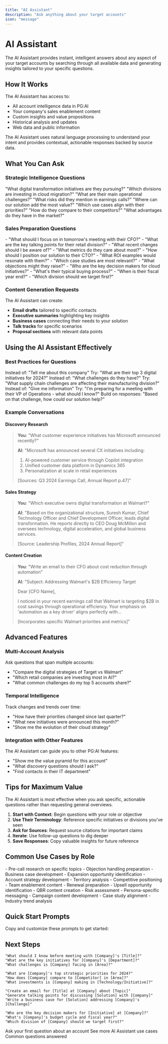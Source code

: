 ```yaml
---
title: "AI Assistant"
description: "Ask anything about your target accounts"
icon: "message"
---
```


# AI Assistant

The AI Assistant provides instant, intelligent answers about any aspect of your target accounts by searching through all available data and generating insights tailored to your specific questions.

## How It Works

The AI Assistant has access to:

- All account intelligence data in PG:AI
- Your company's sales enablement content
- Custom insights and value propositions
- Historical analysis and updates
- Web data and public information

<Info>
  The AI Assistant uses natural language processing to understand your intent and provides contextual, actionable responses backed by source data.
</Info>

## What You Can Ask

### **Strategic Intelligence Questions**

<CardGroup cols={2}>
  <Card title="Initiative Discovery" icon="search">
    "What digital transformation initiatives are they pursuing?"
    "Which divisions are investing in cloud migration?"
  </Card>
  <Card title="Challenge Identification" icon="triangle-exclamation">
    "What are their main operational challenges?"
    "What risks did they mention in earnings calls?"
  </Card>
  <Card title="Opportunity Analysis" icon="lightbulb">
    "Where can our solution add the most value?"
    "Which use cases align with their priorities?"
  </Card>
  <Card title="Competitive Intelligence" icon="chess">
    "How do they compare to their competitors?"
    "What advantages do they have in the market?"
  </Card>
</CardGroup>

### **Sales Preparation Questions**

<Tabs>
  <Tab title="Meeting Prep">
    - "What should I focus on in tomorrow's meeting with their CFO?"
    - "What are the key talking points for their retail division?"
    - "What recent changes should I be aware of?"
    - "What metrics do they care about most?"
  </Tab>
  <Tab title="Messaging">
    - "How should I position our solution to their CTO?"
    - "What ROI examples would resonate with them?"
    - "Which case studies are most relevant?"
    - "What objections might they raise?"
  </Tab>
  <Tab title="Strategy">
    - "Who are the key decision makers for cloud initiatives?"
    - "What's their typical buying process?"
    - "When is their fiscal year end?"
    - "Which division should we target first?"
  </Tab>
</Tabs>

### **Content Generation Requests**

The AI Assistant can create:

- **Email drafts** tailored to specific contacts
- **Executive summaries** highlighting key insights
- **Business cases** connecting their needs to your solution
- **Talk tracks** for specific scenarios
- **Proposal sections** with relevant data points

## Using the AI Assistant Effectively

### **Best Practices for Questions**

<AccordionGroup>
  <Accordion title="Be Specific">
    Instead of: "Tell me about this company"
    Try: "What are their top 3 digital initiatives for 2024?"
  </Accordion>
  <Accordion title="Include Context">
    Instead of: "What challenges do they have?"
    Try: "What supply chain challenges are affecting their manufacturing division?"
  </Accordion>
  <Accordion title="State Your Purpose">
    Instead of: "Give me information"
    Try: "I'm preparing for a meeting with their VP of Operations - what should I know?"
  </Accordion>
  <Accordion title="Ask Follow-ups">
    Build on responses: "Based on that challenge, how could our solution help?"
  </Accordion>
</AccordionGroup>

### **Example Conversations**

#### **Discovery Research**

> **You**: "What customer experience initiatives has Microsoft announced recently?"
>
> **AI**: "Microsoft has announced several CX initiatives including:
>
> 1. AI-powered customer service through Copilot integration
> 2. Unified customer data platform in Dynamics 365
> 3. Personalization at scale in retail experiences
>
> [Sources: Q3 2024 Earnings Call, Annual Report p.47]"

#### **Sales Strategy**

> **You**: "Which executive owns digital transformation at Walmart?"
>
> **AI**: "Based on the organizational structure, Suresh Kumar, Chief Technology Officer and Chief Development Officer, leads digital transformation. He reports directly to CEO Doug McMillon and oversees technology, digital acceleration, and global business services.
>
> [Source: Leadership Profiles, 2024 Annual Report]"

#### **Content Creation**

> **You**: "Write an email to their CFO about cost reduction through automation"
>
> **AI**: "Subject: Addressing Walmart's \$2B Efficiency Target
>
> Dear [CFO Name],
>
> I noticed in your recent earnings call that Walmart is targeting \$2B in cost savings through operational efficiency. Your emphasis on 'automation as a key driver' aligns perfectly with...
>
> [Incorporates specific Walmart priorities and metrics]"

## Advanced Features

### **Multi-Account Analysis**

Ask questions that span multiple accounts:

- "Compare the digital strategies of Target vs Walmart"
- "Which retail companies are investing most in AI?"
- "What common challenges do my top 5 accounts share?"

### **Temporal Intelligence**

Track changes and trends over time:

- "How have their priorities changed since last quarter?"
- "What new initiatives were announced this month?"
- "Show me the evolution of their cloud strategy"

### **Integration with Other Features**

The AI Assistant can guide you to other PG:AI features:

- "Show me the value pyramid for this account"
- "What discovery questions should I ask?"
- "Find contacts in their IT department"

## Tips for Maximum Value

<Warning>
  The AI Assistant is most effective when you ask specific, actionable questions rather than requesting general overviews.
</Warning>

1. **Start with Context**: Begin questions with your role or objective
2. **Use Their Terminology**: Reference specific initiatives or divisions you've seen
3. **Ask for Sources**: Request source citations for important claims
4. **Iterate**: Use follow-up questions to dig deeper
5. **Save Responses**: Copy valuable insights for future reference

## Common Use Cases by Role

<Tabs>
  <Tab title="Account Executives">
    - Pre-call research on specific topics
    - Objection handling preparation
    - Business case development
    - Expansion opportunity identification
  </Tab>
  <Tab title="Sales Leaders">
    - Account strategy development
    - Territory analysis
    - Competitive positioning
    - Team enablement content
  </Tab>
  <Tab title="Customer Success">
    - Renewal preparation
    - Upsell opportunity identification
    - QBR content creation
    - Risk assessment
  </Tab>
  <Tab title="Marketing">
    - Persona-specific messaging
    - Campaign content development
    - Case study alignment
    - Industry trend analysis
  </Tab>
</Tabs>

## Quick Start Prompts

Copy and customize these prompts to get started:

## Next Steps

<CodeGroup>

```text Meeting Preparation
"What should I know before meeting with [Company]'s [Title]?"
"What are the key initiatives for [Company]'s [Department]?"
"What challenges is [Company] facing in [Area]?"
```


```text Strategic Intelligence
"What are [Company]'s top strategic priorities for 2024?"
"How does [Company] compare to [Competitor] in [Area]?"
"What investments is [Company] making in [Technology/Initiative]?"
```


```text Content Creation
"Create an email for [Title] at [Company] about [Topic]"
"Generate talking points for discussing [Solution] with [Company]"
"Write a business case for [Solution] addressing [Company]'s [Challenge]"
```


```text Account Planning
"Who are the key decision makers for [Initiative] at [Company]?"
"What's [Company]'s budget cycle and fiscal year?"
"Which division of [Company] should we target first?"
```

</CodeGroup>

<CardGroup cols={3}>
  <Card title="Try It Now" icon="play">
    Ask your first question about an account
  </Card>
  <Card title="View Examples" icon="book" href="/guides/content/using-ai-assistant">
    See more AI Assistant use cases
  </Card>
  <Card title="Get Support" icon="question" href="/get-started/faq">
    Common questions answered
  </Card>
</CardGroup>